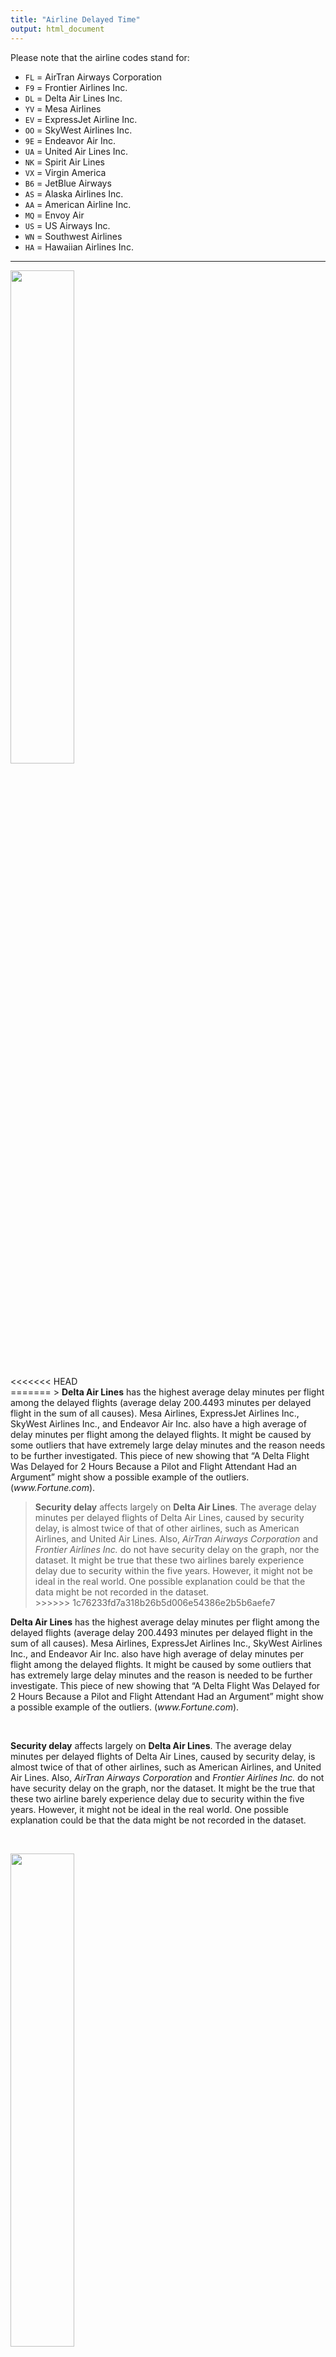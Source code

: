 ```yaml
---
title: "Airline Delayed Time"
output: html_document
---
```





Please note that the airline codes stand for:

  * `FL` = AirTran Airways Corporation
  * `F9` = Frontier Airlines Inc.
  * `DL` = Delta Air Lines Inc.
  * `YV` = Mesa Airlines 
  * `EV` = ExpressJet Airline Inc.
  * `OO` = SkyWest Airlines Inc.
  * `9E` = Endeavor Air Inc.
  * `UA` = United Air Lines Inc. 
  * `NK` = Spirit Air Lines
  * `VX` = Virgin America
  * `B6` = JetBlue Airways
  * `AS` = Alaska Airlines Inc.
  * `AA` = American Airline Inc.
  * `MQ` = Envoy Air
  * `US` = US Airways Inc.
  * `WN` = Southwest Airlines
  * `HA` = Hawaiian Airlines Inc.

***

<img src="delta.png" style="width:45%">

<<<<<<< HEAD
\
=======
> **Delta Air Lines** has the highest average delay minutes per flight among the delayed flights (average delay 200.4493 minutes per delayed flight in the sum of all causes). Mesa Airlines, ExpressJet Airlines Inc., SkyWest Airlines Inc., and Endeavor Air Inc. also have a high average of delay minutes per flight among the delayed flights. It might be caused by some outliers that have extremely large delay minutes and the reason needs to be further investigated. This piece of new showing that “A Delta Flight Was Delayed for 2 Hours Because a Pilot and Flight Attendant Had an Argument” might show a possible example of the outliers. (_www.Fortune.com_).
       
       
>  **Security delay** affects largely on **Delta Air Lines**. The average delay minutes per delayed flights of Delta Air Lines, caused by security delay, is almost twice of that of other airlines, such as American Airlines, and United Air Lines. Also, _AirTran Airways Corporation_ and _Frontier Airlines Inc._ do not have security delay on the graph, nor the dataset. It might be true that these two airlines barely experience delay due to security within the five years. However, it might not be ideal in the real world. One possible explanation could be that the data might be not recorded in the dataset.   
>>>>>>> 1c76233fd7a318b26b5d006e54386e2b5b6aefe7

**Delta Air Lines** has the highest average delay minutes per flight among the delayed flights (average delay 200.4493 minutes per delayed flight in the sum of all causes). Mesa Airlines, ExpressJet Airlines Inc., SkyWest Airlines Inc., and Endeavor Air Inc. also have high average of delay minutes per flight among the delayed flights. It might be caused by some outliers that has extremely large delay minutes and the reason is needed to be further investigate. This piece of new showing that “A Delta Flight Was Delayed for 2 Hours Because a Pilot and Flight Attendant Had an Argument” might show a possible example of the outliers. (_www.Fortune.com_).

\       
       
**Security delay** affects largely on **Delta Air Lines**. The average delay minutes per delayed flights of Delta Air Lines, caused by security delay, is almost twice of that of other airlines, such as American Airlines, and United Air Lines. Also, _AirTran Airways Corporation_ and _Frontier Airlines Inc._ do not have security delay on the graph, nor the dataset. It might be the true that these two airline barely experience delay due to security within the five years. However, it might not be ideal in the real world. One possible explanation could be that the data might be not recorded in the dataset.   

\

<img src="Virgin_america.jpg" style="width:45%">

<<<<<<< HEAD
\
=======
> **National Aviation System delay** affects largely on **Virgin America**. The average delay minutes per delayed flights of Delta Air Lines, caused by NAS delay, is almost twice of that of other airlines, such as Alaska Airlines, and SkyWest Airlines. 
>>>>>>> 1c76233fd7a318b26b5d006e54386e2b5b6aefe7

 **National Aviation System delay** affects largely on **Virgin America**. The average delay minutes per delayed flights of Delta Air Lines, casued by NAS delay, is almost twice of that of other airlines, such as Alaska Airlines, and SkyWest Airlines. 

\

<<<<<<< HEAD
 **Weather delay** affects the airlines almost evenly. Most of the average delay minutes per delayed flights of different airlines, casued by weather delay, is around 40 minutes. However, _Virgin America_ shows the lowest delay minutes (under 20 minutes) per delayed flight. 
=======
> **Weather delay** affects the airlines almost evenly. Most of the average delay minutes per delayed flights of different airlines, caused by weather delay, is around 40 minutes. However, _Virgin America_ shows the lowest delay minutes (under 20 minutes) per delayed flight. 
>>>>>>> 1c76233fd7a318b26b5d006e54386e2b5b6aefe7

\

<img src="mesa_airline.jpg" style="width:45%">

\

 **Carrier delay** affects largely on **Mesa Airlines**. Among these 17 airlines, their average delay minutes per delayed flights caused by carrier delay mainly fluctuates between 20 minutes to 45 minutes. 

\

 **Late aircraft delay** affects the airlines almost evenly around 40 minutes.However, _Hawaiian Airlines_ shows the lowest delay minutes (under 30 minutes) per delayed flight. 



***

* https://seekingalpha.com/article/3965849-delta-air-lines-imperfectly-cheap
* http://abcnews.go.com/topics/business/airlines/virgin-america.htm?mediatype=Image
* https://www.flickr.com/photos/david_atkinson/5966106056